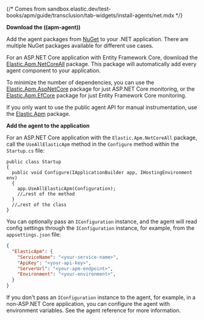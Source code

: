 {/* Comes from sandbox.elastic.dev/test-books/apm/guide/transclusion/tab-widgets/install-agents/net.mdx */}

**Download the ((apm-agent))**

Add the agent packages from [NuGet](https://www.nuget.org/packages?q=Elastic.apm) to your .NET application.
There are multiple NuGet packages available for different use cases.

For an ASP.NET Core application with Entity Framework Core, download the
[Elastic.Apm.NetCoreAll](https://www.nuget.org/packages/Elastic.Apm.NetCoreAll) package.
This package will automatically add every agent component to your application.

To minimize the number of dependencies, you can use the
[Elastic.Apm.AspNetCore](https://www.nuget.org/packages/Elastic.Apm.AspNetCore) package for just ASP.NET Core monitoring, or the
[Elastic.Apm.EfCore](https://www.nuget.org/packages/Elastic.Apm.EntityFrameworkCore) package for just Entity Framework Core monitoring.

If you only want to use the public agent API for manual instrumentation, use the
[Elastic.Apm](https://www.nuget.org/packages/Elastic.Apm) package.

**Add the agent to the application**

For an ASP.NET Core application with the `Elastic.Apm.NetCoreAll` package,
call the `UseAllElasticApm` method in the `Configure` method within the `Startup.cs` file:

```dotnet
public class Startup
{
  public void Configure(IApplicationBuilder app, IHostingEnvironment env)
  {
    app.UseAllElasticApm(Configuration);
    //…rest of the method
  }
  //…rest of the class
}
```

You can optionally pass an `IConfiguration` instance, and the agent will read
config settings through the `IConfiguration` instance, for example,
from the `appsettings.json` file:

```json
{
  "ElasticApm": {
    "ServiceName": "<your-service-name>",
    "ApiKey": "<your-api-key>",
    "ServerUrl": "<your-apm-endpoint>",
    "Environment": "<your-environment>",
  }
}
```

If you don't pass an `IConfiguration` instance to the agent, for example, in a non-ASP.NET Core application,
you can configure the agent with environment variables.
See the agent reference for more information.
